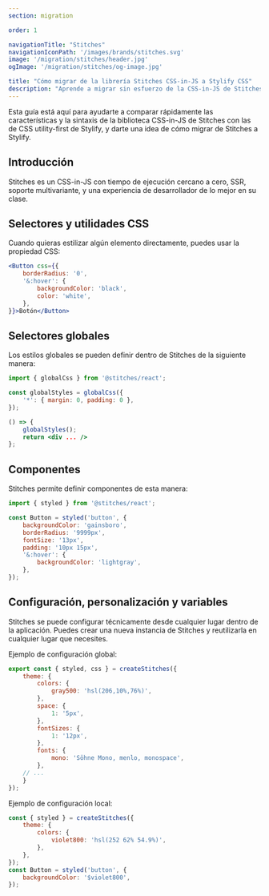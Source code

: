 ```yaml
---
section: migration

order: 1

navigationTitle: "Stitches"
navigationIconPath: '/images/brands/stitches.svg'
image: '/migration/stitches/header.jpg'
ogImage: '/migration/stitches/og-image.jpg'

title: "Cómo migrar de la librería Stitches CSS-in-JS a Stylify CSS"
description: "Aprende a migrar sin esfuerzo de la CSS-in-JS de Stitches a la CSS utility-first de Stylify y codifica más rápido con menos código."
---
```


Esta guía está aquí para ayudarte a comparar rápidamente las características y la sintaxis de la biblioteca CSS-in-JS de Stitches con las de CSS utility-first de Stylify, y darte una idea de cómo migrar de Stitches a Stylify.

<MigrationNote />

## Introducción
Stitches es un CSS-in-JS con tiempo de ejecución cercano a cero, SSR, soporte multivariante, y una experiencia de desarrollador de lo mejor en su clase.

<MigrationStylifyDescription />

## Selectores y utilidades CSS

<MigrationCodeBlock image="stitches.svg">
<div slot="tool">

Cuando quieras estilizar algún elemento directamente, puedes usar la propiedad CSS:

```jsx
<Button css={{
	borderRadius: '0',
	'&:hover': {
		backgroundColor: 'black',
		color: 'white',
	},
}}>Botón</Button>
```

</div>
<div slot="stylify">

<MigrationStylifySelectors />


</div>
</MigrationCodeBlock>


## Selectores globales

<MigrationCodeBlock image="stitches.svg">
<div slot="tool">

Los estilos globales se pueden definir dentro de Stitches de la siguiente manera:

```jsx
import { globalCss } from '@stitches/react';

const globalStyles = globalCss({
	'*': { margin: 0, padding: 0 },
});

() => {
	globalStyles();
	return <div ... />
};
```

</div>
<div slot="stylify">

<MigrationStylifyCustomSelectors />

</div>
</MigrationCodeBlock>

## Componentes
<MigrationCodeBlock image="stitches.svg">
<div slot="tool">

Stitches permite definir componentes de esta manera:

```jsx
import { styled } from '@stitches/react';

const Button = styled('button', {
	backgroundColor: 'gainsboro',
	borderRadius: '9999px',
	fontSize: '13px',
	padding: '10px 15px',
	'&:hover': {
		backgroundColor: 'lightgray',
	},
});
```

</div>
<div slot="stylify">

<MigrationStylifyComponents />

</div>
</MigrationCodeBlock>

## Configuración, personalización y variables

<MigrationCodeBlock image="stitches.svg">
<div slot="tool">

Stitches se puede configurar técnicamente desde cualquier lugar dentro de la aplicación.
Puedes crear una nueva instancia de Stitches y reutilizarla en cualquier lugar que necesites.

Ejemplo de configuración global:
```jsx
export const { styled, css } = createStitches({
	theme: {
		colors: {
			gray500: 'hsl(206,10%,76%)',
		},
		space: {
			1: '5px',
		},
		fontSizes: {
			1: '12px',
		},
		fonts: {
			mono: 'Söhne Mono, menlo, monospace',
		},
	// ...
	}
});
```

Ejemplo de configuración local:
```jsx
const { styled } = createStitches({
	theme: {
		colors: {
			violet800: 'hsl(252 62% 54.9%)',
		},
	},
});
const Button = styled('button', {
	backgroundColor: '$violet800',
});
```

</div>
<div slot="stylify">

<MigrationStylifyVariables />

<MigrationStylifyVariablesCssInJs />

</div>
</MigrationCodeBlock>

<MigrationPageFooter />
